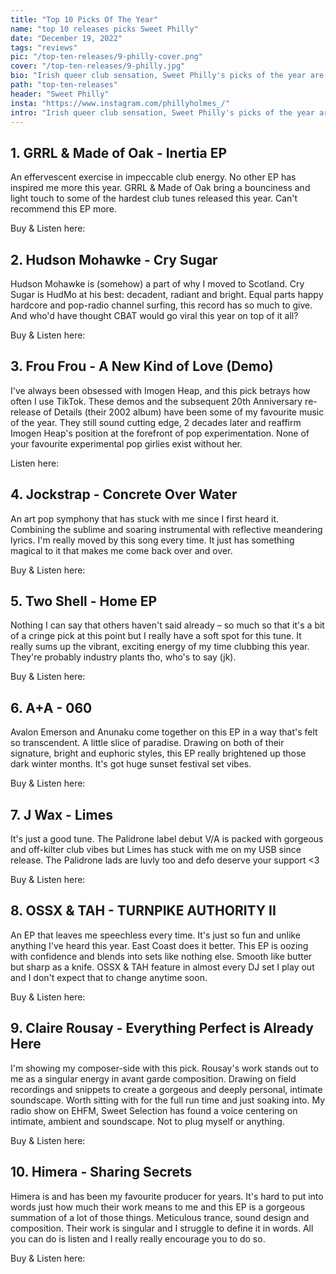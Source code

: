 ---
title: "Top 10 Picks Of The Year"
name: "top 10 releases picks Sweet Philly"
date: "December 19, 2022"
tags: "reviews"
pic: "/top-ten-releases/9-philly-cover.png"
cover: "/top-ten-releases/9-philly.jpg"
bio: "Irish queer club sensation, Sweet Philly's picks of the year are here"
path: "top-ten-releases"
header: "Sweet Philly"
insta: "https://www.instagram.com/phillyholmes_/"
intro: "Irish queer club sensation, Sweet Philly's picks of the year are here"
---

## 1. GRRL & Made of Oak - Inertia EP

<div className="row display-flex align-items-center">
<div className="col clubGuide">
<Picture src="/top-ten-releases/philly/1.jpg" alt="GRRL & Made of Oak - Inertia EP" size={1200} />
</div>
<div className="col clubGuide">

An effervescent exercise in impeccable club energy. No other EP has inspired me more this year. GRRL & Made of Oak bring a bounciness and light touch to some of the hardest club tunes released this year. Can't recommend this EP more.

Buy & Listen here: <HoverLink url="psychichotline.bandcamp.com/album/inertia" name="BandCamp" external />

</div>
</div>

## 2. Hudson Mohawke - Cry Sugar

<div className="row display-flex align-items-center">
<div className="col clubGuide">
<Picture src="/top-ten-releases/darkmavis/8.jpg" alt="Hudson Mohawke - Cry Sugar cover art" size={1200} />
</div>
<div className="col clubGuide">

Hudson Mohawke is (somehow) a part of why I moved to Scotland. Cry Sugar is HudMo at his best: decadent, radiant and bright. Equal parts happy hardcore and pop-radio channel surfing, this record has so much to give. And who'd have thought CBAT would go viral this year on top of it all?

Buy & Listen here: <HoverLink url="hudsonmohawke.bandcamp.com/album/cry-sugar" name="BandCamp" external />

</div>
</div>

## 3. Frou Frou - A New Kind of Love (Demo)

<div className="row display-flex align-items-center">
<div className="col clubGuide">
<Picture src="/top-ten-releases/philly/3.jpg" alt="Frou Frou - A New Kind of Love (Demo)" size={1200} />
</div>
<div className="col clubGuide">

I've always been obsessed with Imogen Heap, and this pick betrays how often I use TikTok. These demos and the subsequent 20th Anniversary re-release of Details (their 2002 album) have been some of my favourite music of the year. They still sound cutting edge, 2 decades later and reaffirm Imogen Heap's position at the forefront of pop experimentation. None of your favourite experimental pop girlies exist without her.

Listen here: <HoverLink url="open.spotify.com/track/3fuyYaLhZ2RoP9eWpvfP1H" name="Spotify" external />

</div>
</div>

## 4. Jockstrap - Concrete Over Water

<div className="row display-flex align-items-center">
<div className="col clubGuide">
<Picture src="/top-ten-releases/philly/4.jpg" alt="Jockstrap - Concrete Over Water" size={1200} />
</div>
<div className="col clubGuide">

An art pop symphony that has stuck with me since I first heard it. Combining the sublime and soaring instrumental with reflective meandering lyrics. I'm really moved by this song every time. It just has something magical to it that makes me come back over and over.

Buy & Listen here: <HoverLink url="jockstrapmusic.bandcamp.com/track/concrete-over-water" name="BandCamp" external />

</div>
</div>

## 5. Two Shell - Home EP

<div className="row display-flex align-items-center">
<div className="col clubGuide">
<Picture src="/top-ten-releases/philly/5.jpg" alt="Two Shell - Home EP" size={1200} />
</div>
<div className="col clubGuide">

Nothing I can say that others haven't said already – so much so that it's a bit of a cringe pick at this point but I really have a soft spot for this tune. It really sums up the vibrant, exciting energy of my time clubbing this year. They're probably industry plants tho, who's to say (jk).

Buy & Listen here: <HoverLink url="twoshell.bandcamp.com/album/home-3" name="BandCamp" external />

</div>
</div>

## 6. A+A - 060

<div className="row display-flex align-items-center">
<div className="col clubGuide">
<Picture src="/top-ten-releases/philly/6.jpg" alt="A+A - 060" size={1200} />
</div>
<div className="col clubGuide">

Avalon Emerson and Anunaku come together on this EP in a way that's felt so transcendent. A little slice of paradise. Drawing on both of their signature, bright and euphoric styles, this EP really brightened up those dark winter months. It's got huge sunset festival set vibes.

Buy & Listen here: <HoverLink url="ad93.bandcamp.com/album/060" name="BandCamp" external />

</div>
</div>

## 7. J Wax - Limes

<div className="row display-flex align-items-center">
<div className="col clubGuide">
<Picture src="top-ten-releases/oisin/4.jpg" alt="J Wax - Limes" size={1200} />
</div>
<div className="col clubGuide">

It's just a good tune. The Palidrone label debut V/A is packed with gorgeous and off-kilter club vibes but Limes has stuck with me on my USB since release. The Palidrone lads are luvly too and defo deserve your support \<3

Buy & Listen here: <HoverLink url="palidrone.bandcamp.com/album/rattle" name="BandCamp" external />

</div>
</div>

## 8. OSSX & TAH - TURNPIKE AUTHORITY II

<div className="row display-flex align-items-center">
<div className="col clubGuide">
<Picture src="/top-ten-releases/philly/8.jpg" alt="OSSX & TAH - TURNPIKE AUTHORITY II" size={1200} />
</div>
<div className="col clubGuide">

An EP that leaves me speechless every time. It's just so fun and unlike anything I've heard this year. East Coast does it better. This EP is oozing with confidence and blends into sets like nothing else. Smooth like butter but sharp as a knife. OSSX & TAH feature in almost every DJ set I play out and I don't expect that to change anytime soon.

Buy & Listen here: <HoverLink url="ossx.bandcamp.com/album/turnpike-authority-ii-2" name="BandCamp" external />

</div>
</div>

## 9. Claire Rousay - Everything Perfect is Already Here

<div className="row display-flex align-items-center">
<div className="col clubGuide">
<Picture src="/top-ten-releases/philly/9.jpg" alt="Claire Rousay - Everything Perfect is Already Here" size={1200} />
</div>
<div className="col clubGuide">

I'm showing my composer-side with this pick. Rousay's work stands out to me as a singular energy in avant garde composition. Drawing on field recordings and snippets to create a gorgeous and deeply personal, intimate soundscape. Worth sitting with for the full run time and just soaking into. My radio show on EHFM, Sweet Selection has found a voice centering on intimate, ambient and soundscape. Not to plug myself or anything.

Buy & Listen here: <HoverLink url="clairerousay.bandcamp.com/album/everything-perfect-is-already-here" name="BandCamp" external />

</div>
</div>

## 10. Himera - Sharing Secrets

<div className="row display-flex align-items-center">
<div className="col clubGuide">
<Picture src="/top-ten-releases/philly/10.jpg" alt="Himera - Sharing Secrets" size={1200} />
</div>
<div className="col clubGuide">

Himera is and has been my favourite producer for years. It's hard to put into words just how much their work means to me and this EP is a gorgeous summation of a lot of those things. Meticulous trance, sound design and composition. Their work is singular and I struggle to define it in words. All you can do is listen and I really really encourage you to do so.

Buy & Listen here: <HoverLink url="himera.bandcamp.com/album/sharing-secrets-unsl020" name="BandCamp" external />

</div>
</div>
